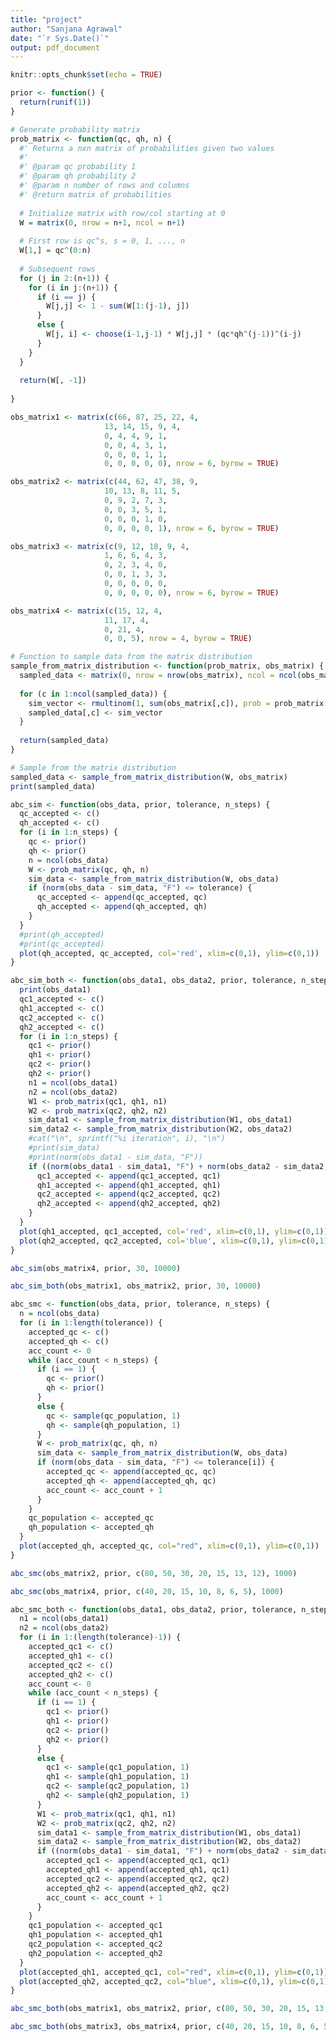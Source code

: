 ```yaml
---
title: "project"
author: "Sanjana Agrawal"
date: "`r Sys.Date()`"
output: pdf_document
---
```


```r
knitr::opts_chunk$set(echo = TRUE)
```


```r
prior <- function() {
  return(runif(1))
}
```


```r
# Generate probability matrix
prob_matrix <- function(qc, qh, n) {
  #' Returns a nxn matrix of probabilities given two values
  #' 
  #' @param qc probability 1
  #' @param qh probability 2
  #' @param n number of rows and columns
  #' @return matrix of probabilities
  
  # Initialize matrix with row/col starting at 0
  W = matrix(0, nrow = n+1, ncol = n+1)
  
  # First row is qc^s, s = 0, 1, ..., n
  W[1,] = qc^(0:n)
  
  # Subsequent rows
  for (j in 2:(n+1)) {
    for (i in j:(n+1)) {
      if (i == j) {
        W[j,j] <- 1 - sum(W[1:(j-1), j])
      }
      else {
        W[j, i] <- choose(i-1,j-1) * W[j,j] * (qc*qh^(j-1))^(i-j)
      }
    }
  }
  
  return(W[, -1])
  
}
```


```r
obs_matrix1 <- matrix(c(66, 87, 25, 22, 4,
                     13, 14, 15, 9, 4,
                     0, 4, 4, 9, 1,
                     0, 0, 4, 3, 1,
                     0, 0, 0, 1, 1,
                     0, 0, 0, 0, 0), nrow = 6, byrow = TRUE)

obs_matrix2 <- matrix(c(44, 62, 47, 38, 9,
                     10, 13, 8, 11, 5,
                     0, 9, 2, 7, 3,
                     0, 0, 3, 5, 1,
                     0, 0, 0, 1, 0,
                     0, 0, 0, 0, 1), nrow = 6, byrow = TRUE)

obs_matrix3 <- matrix(c(9, 12, 18, 9, 4,
                     1, 6, 6, 4, 3,
                     0, 2, 3, 4, 0,
                     0, 0, 1, 3, 3,
                     0, 0, 0, 0, 0,
                     0, 0, 0, 0, 0), nrow = 6, byrow = TRUE)

obs_matrix4 <- matrix(c(15, 12, 4,
                     11, 17, 4,
                     0, 21, 4,
                     0, 0, 5), nrow = 4, byrow = TRUE)


```


```r
# Function to sample data from the matrix distribution
sample_from_matrix_distribution <- function(prob_matrix, obs_matrix) {
  sampled_data <- matrix(0, nrow = nrow(obs_matrix), ncol = ncol(obs_matrix))
  
  for (c in 1:ncol(sampled_data)) {
    sim_vector <- rmultinom(1, sum(obs_matrix[,c]), prob = prob_matrix[,c])
    sampled_data[,c] <- sim_vector
  }
  
  return(sampled_data)
}
```


```r
# Sample from the matrix distribution
sampled_data <- sample_from_matrix_distribution(W, obs_matrix)
print(sampled_data)
```


```r
abc_sim <- function(obs_data, prior, tolerance, n_steps) {
  qc_accepted <- c()
  qh_accepted <- c()
  for (i in 1:n_steps) {
    qc <- prior()
    qh <- prior()
    n = ncol(obs_data)
    W <- prob_matrix(qc, qh, n)
    sim_data <- sample_from_matrix_distribution(W, obs_data)
    if (norm(obs_data - sim_data, "F") <= tolerance) {
      qc_accepted <- append(qc_accepted, qc)
      qh_accepted <- append(qh_accepted, qh)
    }
  }
  #print(qh_accepted)
  #print(qc_accepted)
  plot(qh_accepted, qc_accepted, col='red', xlim=c(0,1), ylim=c(0,1))
}
```


```r
abc_sim_both <- function(obs_data1, obs_data2, prior, tolerance, n_steps) {
  print(obs_data1)
  qc1_accepted <- c()
  qh1_accepted <- c()
  qc2_accepted <- c()
  qh2_accepted <- c()
  for (i in 1:n_steps) {
    qc1 <- prior()
    qh1 <- prior()
    qc2 <- prior()
    qh2 <- prior()
    n1 = ncol(obs_data1)
    n2 = ncol(obs_data2)
    W1 <- prob_matrix(qc1, qh1, n1)
    W2 <- prob_matrix(qc2, qh2, n2)
    sim_data1 <- sample_from_matrix_distribution(W1, obs_data1)
    sim_data2 <- sample_from_matrix_distribution(W2, obs_data2)
    #cat("\n", sprintf("%i iteration", i), "\n")
    #print(sim_data)
    #print(norm(obs_data1 - sim_data, "F"))
    if ((norm(obs_data1 - sim_data1, "F") + norm(obs_data2 - sim_data2, "F"))/2 <= tolerance) {
      qc1_accepted <- append(qc1_accepted, qc1)
      qh1_accepted <- append(qh1_accepted, qh1)
      qc2_accepted <- append(qc2_accepted, qc2)
      qh2_accepted <- append(qh2_accepted, qh2)
    }
  }
  plot(qh1_accepted, qc1_accepted, col='red', xlim=c(0,1), ylim=c(0,1))
  plot(qh2_accepted, qc2_accepted, col='blue', xlim=c(0,1), ylim=c(0,1))
}
```



```r
abc_sim(obs_matrix4, prior, 30, 10000)

```


```r
abc_sim_both(obs_matrix1, obs_matrix2, prior, 30, 10000)
```


```r
abc_smc <- function(obs_data, prior, tolerance, n_steps) {
  n = ncol(obs_data)
  for (i in 1:length(tolerance)) {
    accepted_qc <- c()
    accepted_qh <- c()
    acc_count <- 0
    while (acc_count < n_steps) {
      if (i == 1) {
        qc <- prior()
        qh <- prior()
      }
      else {
        qc <- sample(qc_population, 1)
        qh <- sample(qh_population, 1)
      }
      W <- prob_matrix(qc, qh, n)
      sim_data <- sample_from_matrix_distribution(W, obs_data)
      if (norm(obs_data - sim_data, "F") <= tolerance[i]) {
        accepted_qc <- append(accepted_qc, qc)
        accepted_qh <- append(accepted_qh, qc)
        acc_count <- acc_count + 1
      }
    }
    qc_population <- accepted_qc
    qh_population <- accepted_qh
  }
  plot(accepted_qh, accepted_qc, col="red", xlim=c(0,1), ylim=c(0,1))
}
```


```r
abc_smc(obs_matrix2, prior, c(80, 50, 30, 20, 15, 13, 12), 1000)
```
```r
abc_smc(obs_matrix4, prior, c(40, 20, 15, 10, 8, 6, 5), 1000)
```


```r
abc_smc_both <- function(obs_data1, obs_data2, prior, tolerance, n_steps) {
  n1 = ncol(obs_data1)
  n2 = ncol(obs_data2)
  for (i in 1:(length(tolerance)-1)) {
    accepted_qc1 <- c()
    accepted_qh1 <- c()
    accepted_qc2 <- c()
    accepted_qh2 <- c()
    acc_count <- 0
    while (acc_count < n_steps) {
      if (i == 1) {
        qc1 <- prior()
        qh1 <- prior()
        qc2 <- prior()
        qh2 <- prior()
      }
      else {
        qc1 <- sample(qc1_population, 1)
        qh1 <- sample(qh1_population, 1)
        qc2 <- sample(qc2_population, 1)
        qh2 <- sample(qh2_population, 1)
      }
      W1 <- prob_matrix(qc1, qh1, n1)
      W2 <- prob_matrix(qc2, qh2, n2)
      sim_data1 <- sample_from_matrix_distribution(W1, obs_data1)
      sim_data2 <- sample_from_matrix_distribution(W2, obs_data2)
      if ((norm(obs_data1 - sim_data1, "F") + norm(obs_data2 - sim_data2, "F"))/2 <= tolerance[i]) {
        accepted_qc1 <- append(accepted_qc1, qc1)
        accepted_qh1 <- append(accepted_qh1, qc1)
        accepted_qc2 <- append(accepted_qc2, qc2)
        accepted_qh2 <- append(accepted_qh2, qc2)
        acc_count <- acc_count + 1
      }
    }
    qc1_population <- accepted_qc1
    qh1_population <- accepted_qh1
    qc2_population <- accepted_qc2
    qh2_population <- accepted_qh2
  }
  plot(accepted_qh1, accepted_qc1, col="red", xlim=c(0,1), ylim=c(0,1))
  plot(accepted_qh2, accepted_qc2, col="blue", xlim=c(0,1), ylim=c(0,1))
}
```


```r
abc_smc_both(obs_matrix1, obs_matrix2, prior, c(80, 50, 30, 20, 15, 13, 12), 1000)
```

```r
abc_smc_both(obs_matrix3, obs_matrix4, prior, c(40, 20, 15, 10, 8, 6, 5), 10000)
```



